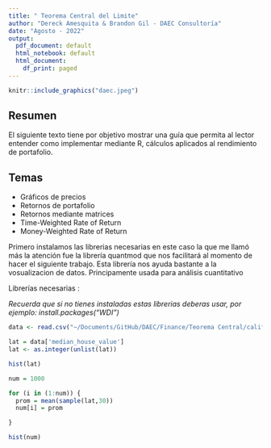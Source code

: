 ```yaml
---
title: " Teorema Central del Limite"
author: "Dereck Amesquita & Brandon Gil - DAEC Consultoría"
date: "Agosto - 2022"
output:
  pdf_document: default
  html_notebook: default
  html_document:
    df_print: paged
---
```

```r
knitr::include_graphics("daec.jpeg")
```




## Resumen

El siguiente texto tiene por objetivo mostrar una guía que permita al lector entender como implementar mediante R, cálculos aplicados al rendimiento de portafolio.

## Temas

- Gráficos de precios
- Retornos de portafolio
- Retornos mediante matrices
- Time-Weighted Rate of Return
- Money-Weighted Rate of Return


Primero instalamos las librerias necesarias en este caso la que me llamó más la atención fue la librería quantmod que nos facilitará al momento de hacer el siguiente trabajo. Esta librería nos ayuda bastante a la vosualizacion de datos. Principamente usada para análisis cuantitativo


Librerías necesarias :

*Recuerda que si no tienes instaladas estas librerias deberas usar, por ejemplo: install.packages("WDI")*


```r
data <- read.csv("~/Documents/GitHub/DAEC/Finance/Teorema Central/california_housing_test.csv")
```

```r
lat = data['median_house_value']
lat <- as.integer(unlist(lat))

```

```r
hist(lat)
```

```r
num = 1000

for (i in (1:num)) {
  prom = mean(sample(lat,30))
  num[i] = prom

}

```
```r
hist(num)
```




```r

```








